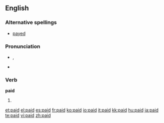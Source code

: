 ==English==

{{rank|brother|I've|longer|476|paid|art|neither|suddenly}}

===Alternative spellings===
*[[payed]] {{italbrac|archaic}}

===Pronunciation===
*{{IPA|/'peɪd/}}, {{SAMPA|/'peId/}}
*{{audio|en-us-paid.ogg|Audio (US)}}
*:{{rhymes|eɪd}}

===Verb===
'''paid'''

# {{past of|[[pay]]}}

[[et:paid]]
[[el:paid]]
[[es:paid]]
[[fr:paid]]
[[ko:paid]]
[[io:paid]]
[[it:paid]]
[[kk:paid]]
[[hu:paid]]
[[ja:paid]]
[[te:paid]]
[[vi:paid]]
[[zh:paid]]